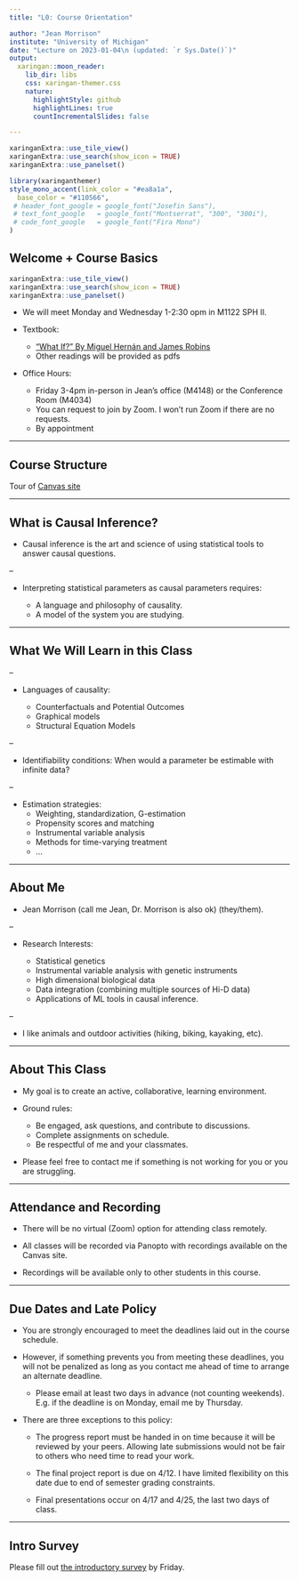 ```yaml
---
title: "L0: Course Orientation"

author: "Jean Morrison"
institute: "University of Michigan"
date: "Lecture on 2023-01-04\n (updated: `r Sys.Date()`)"
output:
  xaringan::moon_reader:
    lib_dir: libs
    css: xaringan-themer.css
    nature:
      highlightStyle: github
      highlightLines: true
      countIncrementalSlides: false

---
```

$\newcommand{\ci}{\perp\!\!\!\perp}$
```r
xaringanExtra::use_tile_view()
xaringanExtra::use_search(show_icon = TRUE)
xaringanExtra::use_panelset()
```

```r
library(xaringanthemer)
style_mono_accent(link_color = "#ea8a1a",
  base_color = "#110566",
 # header_font_google = google_font("Josefin Sans"),
 # text_font_google   = google_font("Montserrat", "300", "300i"),
 # code_font_google   = google_font("Fira Mono")
)
```

## Welcome + Course Basics

$\newcommand{\ci}{\perp\!\!\!\perp}$
```r
xaringanExtra::use_tile_view()
xaringanExtra::use_search(show_icon = TRUE)
xaringanExtra::use_panelset()
```


+ We will meet Monday and Wednesday 1-2:30 opm in M1122 SPH II. 

+ Textbook: 
  - ["What If?" By Miguel Hernán and James Robins](https://www.hsph.harvard.edu/miguel-hernan/causal-inference-book/) 
  - Other readings will be provided as pdfs


+ Office Hours:
  - Friday 3-4pm in-person in Jean's office (M4148) or the Conference Room (M4034)
  - You can request to join by Zoom. I won't run Zoom if there are no requests.
  - By appointment
  
---

## Course Structure

Tour of [Canvas site](https://umich.instructure.com/courses/579632)

---

## What is Causal Inference?



+ Causal inference is the art and science of using statistical tools to answer causal questions. 

--


+ Interpreting statistical parameters as causal parameters requires:

  - A language and philosophy of causality.
  - A model of the system you are studying.


---

## What We Will Learn in this Class

--

+ Languages of causality:

  - Counterfactuals and Potential Outcomes
  - Graphical models
  - Structural Equation Models

--

+ Identifiability conditions: When would a parameter be 
estimable with infinite data?

--

+ Estimation strategies:
  - Weighting, standardization, G-estimation
  - Propensity scores and matching
  - Instrumental variable analysis
  - Methods for time-varying treatment
  - $\dots$


---

## About Me

- Jean Morrison (call me Jean, Dr. Morrison is also ok) (they/them).

--

- Research Interests:

  + Statistical genetics
  + Instrumental variable analysis with genetic instruments
  + High dimensional biological data
  + Data integration (combining multiple sources of Hi-D data)
  + Applications of  ML tools in causal inference.

--

- I like animals and outdoor activities (hiking, biking, kayaking, etc). 



---

## About This Class

- My goal is to create an active, collaborative, learning environment. 

- Ground rules: 
  + Be engaged, ask questions, and contribute to discussions.
  + Complete assignments on schedule. 
  + Be respectful of me and your classmates. 
  
- Please feel free to contact me if something is not working for you or you are struggling.


---

## Attendance and Recording

- There will be no virtual (Zoom) option for attending class remotely.

- All classes will be recorded via Panopto with recordings available on the Canvas site. 

- Recordings will be available only to other students in this course.

---

## Due Dates and Late Policy

- You are strongly encouraged to meet the deadlines laid out in the course schedule.

- However, if something prevents you from meeting these deadlines, you will not be 
penalized as long as you contact me ahead of time to arrange an alternate deadline. 
  + Please email at least two days in advance (not counting weekends). E.g. if the
  deadline is on Monday, email me by Thursday. 
  
- There are three exceptions to this policy: 
  + The progress report must be handed in on time because it will be 
  reviewed by your peers. Allowing late submissions would not be 
  fair to others who need time to read your work. 
  
  + The final project report is due on 4/12. I have limited flexibility on 
  this date due to end of semester grading constraints.
  
  + Final presentations occur on 4/17 and 4/25, the last two days of class. 
  

  

---

## Intro Survey

Please fill out [the introductory survey](https://docs.google.com/forms/d/e/1FAIpQLSfuaiirJz-mJF-C9G6p7d4_BWA94wg8KNJR0lhhTPJ5Qm8VwA/viewform?usp=sf_link) by Friday. 
